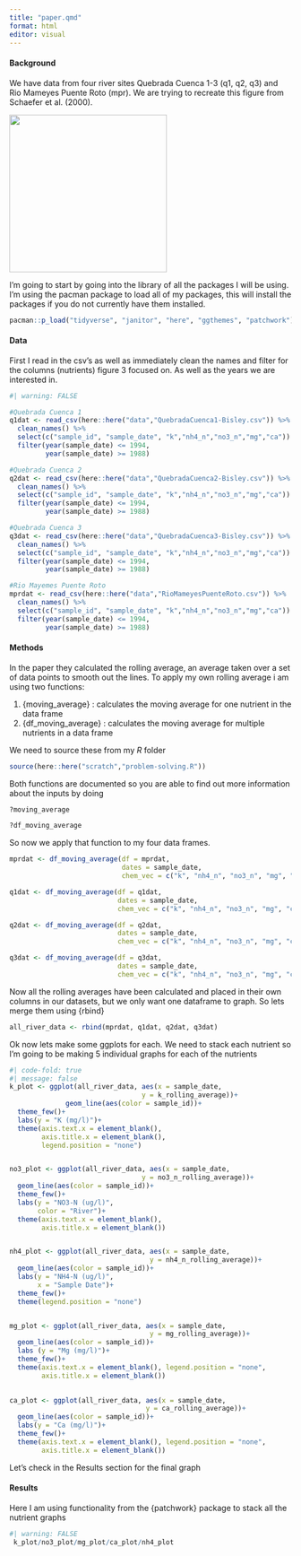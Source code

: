 ```yaml
---
title: "paper.qmd"
format: html
editor: visual
---
```


#### Background

We have data from four river sites Quebrada Cuenca 1-3 (q1, q2, q3) and Rio Mameyes Puente Roto (mpr). We are trying to recreate this figure from Schaefer et al. (2000).

![](Schaefer_etal_2020_fig3.png){fig-align="center" width="281"}

I'm going to start by going into the library of all the packages I will be using. I'm using the pacman package to load all of my packages, this will install the packages if you do not currently have them installed.

```r
pacman::p_load("tidyverse", "janitor", "here", "ggthemes", "patchwork")
```

#### Data

First I read in the csv's as well as immediately clean the names and filter for the columns (nutrients) figure 3 focused on. As well as the years we are interested in.

```r
#| warning: FALSE

#Quebrada Cuenca 1
q1dat <- read_csv(here::here("data","QuebradaCuenca1-Bisley.csv")) %>% 
  clean_names() %>% 
  select(c("sample_id", "sample_date", "k","nh4_n","no3_n","mg","ca")) %>% 
  filter(year(sample_date) <= 1994,
         year(sample_date) >= 1988)

#Quebrada Cuenca 2
q2dat <- read_csv(here::here("data","QuebradaCuenca2-Bisley.csv")) %>% 
  clean_names() %>% 
  select(c("sample_id", "sample_date", "k","nh4_n","no3_n","mg","ca")) %>% 
  filter(year(sample_date) <= 1994,
         year(sample_date) >= 1988)

#Quebrada Cuenca 3
q3dat <- read_csv(here::here("data","QuebradaCuenca3-Bisley.csv")) %>% 
  clean_names() %>% 
  select(c("sample_id", "sample_date", "k","nh4_n","no3_n","mg","ca")) %>% 
  filter(year(sample_date) <= 1994,
         year(sample_date) >= 1988)

#Rio Mayemes Puente Roto 
mprdat <- read_csv(here::here("data","RioMameyesPuenteRoto.csv")) %>% 
  clean_names() %>% 
  select(c("sample_id", "sample_date", "k","nh4_n","no3_n","mg","ca")) %>% 
  filter(year(sample_date) <= 1994,
         year(sample_date) >= 1988)
```

#### Methods

In the paper they calculated the rolling average, an average taken over a set of data points to smooth out the lines. To apply my own rolling average i am using two functions:

1.  {moving_average} : calculates the moving average for one nutrient in the data frame
2.  {df_moving_average} : calculates the moving average for multiple nutrients in a data frame

We need to source these from my *R* folder

```r
source(here::here("scratch","problem-solving.R"))
```

Both functions are documented so you are able to find out more information about the inputs by doing

```r
?moving_average

?df_moving_average
```

So now we apply that function to my four data frames.

```r
mprdat <- df_moving_average(df = mprdat, 
                            dates = sample_date,
                            chem_vec = c("k", "nh4_n", "no3_n", "mg", "ca"))

q1dat <- df_moving_average(df = q1dat, 
                           dates = sample_date,
                           chem_vec = c("k", "nh4_n", "no3_n", "mg", "ca"))

q2dat <- df_moving_average(df = q2dat, 
                           dates = sample_date,
                           chem_vec = c("k", "nh4_n", "no3_n", "mg", "ca"))

q3dat <- df_moving_average(df = q3dat, 
                           dates = sample_date,
                           chem_vec = c("k", "nh4_n", "no3_n", "mg", "ca"))
```

Now all the rolling averages have been calculated and placed in their own columns in our datasets, but we only want one dataframe to graph. So lets merge them using {rbind}

```r
all_river_data <- rbind(mprdat, q1dat, q2dat, q3dat)
```

Ok now lets make some ggplots for each. We need to stack each nutrient so I'm going to be making 5 individual graphs for each of the nutrients

```r
#| code-fold: true
#| message: false
k_plot <- ggplot(all_river_data, aes(x = sample_date, 
                                 y = k_rolling_average))+
              geom_line(aes(color = sample_id))+
  theme_few()+
  labs(y = "K (mg/l)")+
  theme(axis.text.x = element_blank(),
        axis.title.x = element_blank(),
        legend.position = "none")


no3_plot <- ggplot(all_river_data, aes(x = sample_date, 
                                 y = no3_n_rolling_average))+
  geom_line(aes(color = sample_id))+
  theme_few()+
  labs(y = "NO3-N (ug/l)",
       color = "River")+
  theme(axis.text.x = element_blank(),
        axis.title.x = element_blank())


nh4_plot <- ggplot(all_river_data, aes(x = sample_date, 
                                   y = nh4_n_rolling_average))+
  geom_line(aes(color = sample_id))+
  labs(y = "NH4-N (ug/l)",
       x = "Sample Date")+
  theme_few()+
  theme(legend.position = "none")


mg_plot <- ggplot(all_river_data, aes(x = sample_date, 
                                   y = mg_rolling_average))+
  geom_line(aes(color = sample_id))+
  labs (y = "Mg (mg/l)")+
  theme_few()+
  theme(axis.text.x = element_blank(), legend.position = "none",
        axis.title.x = element_blank())
  

ca_plot <- ggplot(all_river_data, aes(x = sample_date, 
                                  y = ca_rolling_average))+
  geom_line(aes(color = sample_id))+
  labs(y = "Ca (mg/l)")+
  theme_few()+
  theme(axis.text.x = element_blank(), legend.position = "none",
        axis.title.x = element_blank())
```

Let's check in the Results section for the final graph

#### Results

Here I am using functionality from the {patchwork} package to stack all the nutrient graphs

```r
#| warning: FALSE
 k_plot/no3_plot/mg_plot/ca_plot/nh4_plot
```
